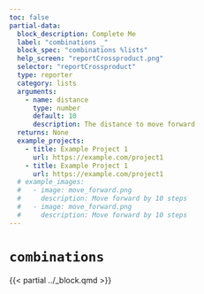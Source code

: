 ```yaml
---
toc: false
partial-data:
  block_description: Complete Me
  label: "combinations _"
  block_spec: "combinations %lists"
  help_screen: "reportCrossproduct.png"
  selector: "reportCrossproduct"
  type: reporter
  category: lists
  arguments:
    - name: distance
      type: number
      default: 10
      description: The distance to move forward
  returns: None
  example_projects:
    - title: Example Project 1
      url: https://example.com/project1
    - title: Example Project 1
      url: https://example.com/project1
  # example_images:
  #   - image: move_forward.png
  #     description: Move forward by 10 steps
  #   - image: move_forward.png
  #     description: Move forward by 10 steps
---
```


# `combinations` { .unnumbered }

{{< partial ../_block.qmd >}}
